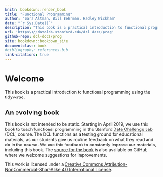 ```yaml
---
knitr: bookdown::render_book
title: "Functional Programming"
author: "Sara Altman, Bill Behrman, Hadley Wickham"
date: "`r Sys.Date()`"
description: "This book is a practical introduction to functional programming using the tidyverse."
url: 'https\://datalab.stanford.edu/dcl-docs/prog'
github-repo: dcl-docs/prog
site: bookdown::bookdown_site
documentclass: book
#bibliography: references.bib
link-citations: true
---
```


# Welcome {-}

This book is a practical introduction to functional programming using the tidyverse.

## An evolving book {-}

This book is not intended to be static. Starting in April 2019, we use this book to teach functional programming in the Stanford [Data Challenge Lab](https://datalab.stanford.edu/challenge-lab) (DCL) course. The DCL functions as a testing ground for educational materials, as our students give us routine feedback on what they read and do in the course. We use this feedback to constantly improve our materials, including this book. The [source for the book](https://github.com/dcl-docs/prog) is also available on GitHub where we welcome suggestions for improvements.

This work is licensed under a [Creative Commons Attribution-NonCommercial-ShareAlike 4.0 International License](http://creativecommons.org/licenses/by-nc-sa/4.0/). 
